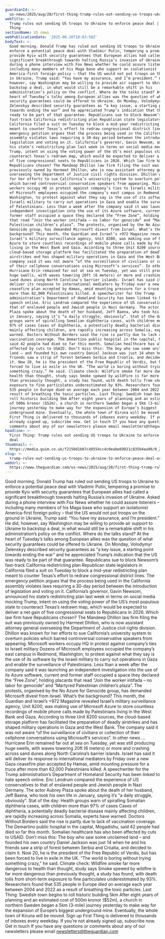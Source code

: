 ```yaml
---
guardianId: >-
  us-news/2025/aug/20/first-thing-trump-rules-out-sending-us-troops-ukraine-security-guarantees
webTitle: >-
  Trump rules out sending US troops to Ukraine to enforce peace deal | First
  Thing
sectionName: US news
webPublicationDate: '2025-08-20T10:03:50Z'
bodyText: >-
  Good morning. Donald Trump has ruled out sending US troops to Ukraine to
  enforce a potential peace deal with Vladimir Putin, tempering a promise to
  provide Kyiv with security guarantees that European allies had called a
  significant breakthrough towards halting Russia’s invasion of Ukraine. Asked
  during a phone interview with Fox News whether he could assure listeners –
  including many members of his Maga base who support an isolationist
  America-first foreign policy – that the US would not put troops on the ground
  in Ukraine, Trump said: “You have my assurance, and I’m president.” He did,
  however, say Washington may be willing to provide air support to Ukraine to
  backstop a deal, in what would still be a remarkable shift in his
  administration’s policy on the conflict. Where do the talks stand? At the
  heart of Tuesday’s talks among European allies was the question of what
  security guarantees could be offered to Ukraine. On Monday, Volodymyr
  Zelenskyy described security guarantees as “a key issue, a starting point
  towards ending the war” and he appreciated Trump’s indication that the US was
  ready to be part of that guarantee. Republicans sue to block Newsom’s
  fast-track California redistricting plan Republican state legislators in
  California filed a suit on Tuesday to block a mid-year redistricting plan
  meant to counter Texas’s effort to redraw congressional district lines. The
  emergency petition argues that the process being used in the California
  assembly violates laws requiring a 30-day period between the introduction of
  legislation and voting on it. California’s governor, Gavin Newsom, announced
  his state’s redistricting plan last week in terms on social media mocking
  Trump, intent on using the voting power of the US’s most populous state to
  counteract Texas’s redrawn map, which would be expected to deliver a net gain
  of five congressional seats to Republicans in 2026. Which law firm have
  Republicans chosen? The Mandeep Dhillon law firm filing the suit was
  previously owned by Harmeet Dhillon, who is now assistant attorney general
  overseeing the Department of Justice civil rights division. Dhillon was known
  for her efforts to sue California’s university system to overturn policies
  which barred controversial conservative speakers from appearing. Microsoft
  workers occupy HQ in protest against company’s ties to Israeli military Dozens
  of Microsoft employees occupied the company’s east campus in Redmond,
  Washington, to protest against what they say is the use of its software by the
  Israeli military to carry out operations in Gaza and enable the surveillance
  of Palestinians. Less than a week after the company said it was launching an
  independent investigation into the use of its Azure software, current and
  former staff occupied a space they declared the “Free Zone”, holding placards
  that read “Join the worker intifada – no labor for genocide” and “Martyred
  Palestinian children’s plaza”. The protests, organised by the No Azure for
  Genocide group, has demanded Microsoft divest from Israel. What’s the
  background? This month, the Guardian and Israel’s +972 Magazine revealed
  Israel’s military surveillance agency, Unit 8200, was making use of Microsoft
  Azure to store countless recordings of mobile phone calls made by Palestinians
  living in the West Bank and Gaza. According to three Unit 8200 sources, the
  cloud-based storage platform has facilitated the preparation of deadly
  airstrikes and has shaped military operations in Gaza and the West Bank. The
  company said it was not aware “of the surveillance of civilians or collection
  of their cellphone conversations using Microsoft’s services”. In other news …
  Hurricane Erin remained far out at sea on Tuesday, yet was still producing
  huge swells, with waves towering 20ft (6 meters) or more and crashing across
  sand dunes along North Carolina’s barrier islands. Israel has said it will
  deliver its response to international mediators by Friday over a new Gaza
  ceasefire plan accepted by Hamas, amid mounting pressure for a truce after
  more than 62,000 Palestinians killed. A speechwriter for the Trump
  administration’s Department of Homeland Security has been linked to hate
  speech online. Eric Lendrum compared the experience of US conservatives to
  that of enslaved people and Jewish people in Nazi Germany. The actor Aubrey
  Plaza spoke about the death of her husband, Jeff Baena, who took his own life
  in January, saying it’s “a daily struggle, obviously”. Stat of the day: Health
  groups warn of spiralling Somalian diphtheria cases, with children more than
  97% of cases Cases of diphtheria, a potentially deadly bacterial disease
  mainly affecting children, are rapidly increasing across Somalia, experts have
  warned. Doctors Without Borders said the rise is partly due to lack of
  vaccination coverage. The Demartino public hospital in the capital, Mogadishu,
  said 42 people had died so far this month. Somalian healthcare has also been
  affected by cuts to USAID. Don’t miss this: The boy who saw some unclaimed
  land – and founded his own country Daniel Jackson was just 14 when he and his
  friends saw a strip of forest between Serbia and Croatia, and decided to claim
  it. Now 20, he is the president of the Free Republic of Verdis, but has been
  forced to live in exile in the UK. “The world is boring without trying
  something crazy,” he said. Climate check: Wildfire smoke far more dangerous to
  health than thought, study says Smoke spewed by wildfire is far more dangerous
  than previously thought, a study has found, with death tolls from short-term
  exposure to fine particulates underestimated by 93%. Researchers found that
  535 people in Europe died on average each year between 2004 and 2022 as a
  result of breathing the toxic particles. Last Thing: Swedish town begins to
  roll historic building 5km After eight years of planning and an estimated cost
  of 500m kronor ($52m), a church in northern Sweden began a 5km (3-mile)
  journey yesterday to make way for the expansion of Europe’s biggest
  underground mine. Eventually, the whole town of Kiruna will be moved. Sign up
  First Thing is delivered to thousands of inboxes every weekday. If you’re not
  already signed up, subscribe now. Get in touch If you have any questions or
  comments about any of our newsletters please email newsletters@theguardian.com
headline: >-
  First Thing: Trump rules out sending US troops to Ukraine to enforce peace
  deal
thumbnail: >-
  https://media.guim.co.uk/f2156d1b07c48554cc4c0eabe69921c835b4aa90/0_2426_5392_4314/500.jpg
slug: >-
  trump-rules-out-sending-us-troops-to-ukraine-to-enforce-peace-deal-or-first-thing
webUrl: >-
  https://www.theguardian.com/us-news/2025/aug/20/first-thing-trump-rules-out-sending-us-troops-ukraine-security-guarantees
---
```

Good morning. Donald Trump has ruled out sending US troops to Ukraine to enforce a potential peace deal with Vladimir Putin, tempering a promise to provide Kyiv with security guarantees that European allies had called a significant breakthrough towards halting Russia’s invasion of Ukraine. Asked during a phone interview with Fox News whether he could assure listeners – including many members of his Maga base who support an isolationist America-first foreign policy – that the US would not put troops on the ground in Ukraine, Trump said: “You have my assurance, and I’m president.” He did, however, say Washington may be willing to provide air support to Ukraine to backstop a deal, in what would still be a remarkable shift in his administration’s policy on the conflict. Where do the talks stand? At the heart of Tuesday’s talks among European allies was the question of what security guarantees could be offered to Ukraine. On Monday, Volodymyr Zelenskyy described security guarantees as “a key issue, a starting point towards ending the war” and he appreciated Trump’s indication that the US was ready to be part of that guarantee. Republicans sue to block Newsom’s fast-track California redistricting plan Republican state legislators in California filed a suit on Tuesday to block a mid-year redistricting plan meant to counter Texas’s effort to redraw congressional district lines. The emergency petition argues that the process being used in the California assembly violates laws requiring a 30-day period between the introduction of legislation and voting on it. California’s governor, Gavin Newsom, announced his state’s redistricting plan last week in terms on social media mocking Trump, intent on using the voting power of the US’s most populous state to counteract Texas’s redrawn map, which would be expected to deliver a net gain of five congressional seats to Republicans in 2026. Which law firm have Republicans chosen? The Mandeep Dhillon law firm filing the suit was previously owned by Harmeet Dhillon, who is now assistant attorney general overseeing the Department of Justice civil rights division. Dhillon was known for her efforts to sue California’s university system to overturn policies which barred controversial conservative speakers from appearing. Microsoft workers occupy HQ in protest against company’s ties to Israeli military Dozens of Microsoft employees occupied the company’s east campus in Redmond, Washington, to protest against what they say is the use of its software by the Israeli military to carry out operations in Gaza and enable the surveillance of Palestinians. Less than a week after the company said it was launching an independent investigation into the use of its Azure software, current and former staff occupied a space they declared the “Free Zone”, holding placards that read “Join the worker intifada – no labor for genocide” and “Martyred Palestinian children’s plaza”. The protests, organised by the No Azure for Genocide group, has demanded Microsoft divest from Israel. What’s the background? This month, the Guardian and Israel’s +972 Magazine revealed Israel’s military surveillance agency, Unit 8200, was making use of Microsoft Azure to store countless recordings of mobile phone calls made by Palestinians living in the West Bank and Gaza. According to three Unit 8200 sources, the cloud-based storage platform has facilitated the preparation of deadly airstrikes and has shaped military operations in Gaza and the West Bank. The company said it was not aware “of the surveillance of civilians or collection of their cellphone conversations using Microsoft’s services”. In other news … Hurricane Erin remained far out at sea on Tuesday, yet was still producing huge swells, with waves towering 20ft (6 meters) or more and crashing across sand dunes along North Carolina’s barrier islands. Israel has said it will deliver its response to international mediators by Friday over a new Gaza ceasefire plan accepted by Hamas, amid mounting pressure for a truce after more than 62,000 Palestinians killed. A speechwriter for the Trump administration’s Department of Homeland Security has been linked to hate speech online. Eric Lendrum compared the experience of US conservatives to that of enslaved people and Jewish people in Nazi Germany. The actor Aubrey Plaza spoke about the death of her husband, Jeff Baena, who took his own life in January, saying it’s “a daily struggle, obviously”. Stat of the day: Health groups warn of spiralling Somalian diphtheria cases, with children more than 97% of cases Cases of diphtheria, a potentially deadly bacterial disease mainly affecting children, are rapidly increasing across Somalia, experts have warned. Doctors Without Borders said the rise is partly due to lack of vaccination coverage. The Demartino public hospital in the capital, Mogadishu, said 42 people had died so far this month. Somalian healthcare has also been affected by cuts to USAID. Don’t miss this: The boy who saw some unclaimed land – and founded his own country Daniel Jackson was just 14 when he and his friends saw a strip of forest between Serbia and Croatia, and decided to claim it. Now 20, he is the president of the Free Republic of Verdis, but has been forced to live in exile in the UK. “The world is boring without trying something crazy,” he said. Climate check: Wildfire smoke far more dangerous to health than thought, study says Smoke spewed by wildfire is far more dangerous than previously thought, a study has found, with death tolls from short-term exposure to fine particulates underestimated by 93%. Researchers found that 535 people in Europe died on average each year between 2004 and 2022 as a result of breathing the toxic particles. Last Thing: Swedish town begins to roll historic building 5km After eight years of planning and an estimated cost of 500m kronor ($52m), a church in northern Sweden began a 5km (3-mile) journey yesterday to make way for the expansion of Europe’s biggest underground mine. Eventually, the whole town of Kiruna will be moved. Sign up First Thing is delivered to thousands of inboxes every weekday. If you’re not already signed up, subscribe now. Get in touch If you have any questions or comments about any of our newsletters please email newsletters@theguardian.com

